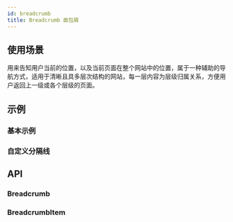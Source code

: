 ```yaml
---
id: breadcrumb
title: Breadcrumb 面包屑
---
```



## 使用场景

用来告知用户当前的位置，以及当前页面在整个网站中的位置，属于一种辅助的导航方式，适用于清晰且具多层次结构的网站，每一层内容为层级归属关系，方便用户返回上一级或各个层级的页面。

## 示例

### 基本示例

<Story fn={stories.Basic} />

### 自定义分隔线

<Story fn={stories.CustomSeparator} />

## API

### Breadcrumb

<PropsTable component={Breadcrumb} />

### BreadcrumbItem

<PropsTable component={BreadcrumbItem} />

